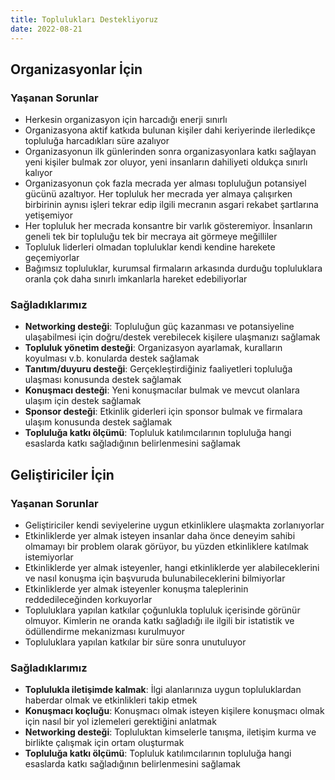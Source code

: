 ```yaml
---
title: Toplulukları Destekliyoruz
date: 2022-08-21
---
```


## Organizasyonlar İçin

### Yaşanan Sorunlar

- Herkesin organizasyon için harcadığı enerji sınırlı
- Organizasyona aktif katkıda bulunan kişiler dahi keriyerinde ilerledikçe
  topluluğa harcadıkları süre azalıyor
- Organizasyonun ilk günlerinden sonra organizasyonlara katkı sağlayan yeni
  kişiler bulmak zor oluyor, yeni insanların dahiliyeti oldukça sınırlı
  kalıyor
- Organizasyonun çok fazla mecrada yer alması topluluğun potansiyel gücünü
  azaltıyor. Her topluluk her mecrada yer almaya çalışırken birbirinin aynısı
  işleri tekrar edip ilgili mecranın asgari rekabet şartlarına yetişemiyor
- Her topluluk her mecrada konsantre bir varlık gösteremiyor. İnsanların
  geneli tek bir topluluğu tek bir mecraya ait görmeye meğilliler
- Topluluk liderleri olmadan topluluklar kendi kendine harekete geçemiyorlar
- Bağımsız topluluklar, kurumsal firmaların arkasında durduğu topluluklara
  oranla çok daha sınırlı imkanlarla hareket edebiliyorlar


### Sağladıklarımız

- **Networking desteği**: Topluluğun güç kazanması ve potansiyeline ulaşabilmesi
  için doğru/destek verebilecek kişilere ulaşmanızı sağlamak
- **Topluluk yönetim desteği**: Organizasyon ayarlamak, kuralların koyulması
  v.b. konularda destek sağlamak
- **Tanıtım/duyuru desteği**: Gerçekleştirdiğiniz faaliyetleri topluluğa
  ulaşması konusunda destek sağlamak
- **Konuşmacı desteği**: Yeni konuşmacılar bulmak ve mevcut olanlara ulaşım için
  destek sağlamak
- **Sponsor desteği**: Etkinlik giderleri için sponsor bulmak ve firmalara
  ulaşım konusunda destek sağlamak
- **Topluluğa katkı ölçümü**: Topluluk katılımcılarının topluluğa hangi esaslarda
  katkı sağladığının belirlenmesini sağlamak


## Geliştiriciler İçin

### Yaşanan Sorunlar

- Geliştiriciler kendi seviyelerine uygun etkinliklere ulaşmakta zorlanıyorlar
- Etkinliklerde yer almak isteyen insanlar daha önce deneyim sahibi olmamayı
  bir problem olarak görüyor, bu yüzden etkinliklere katılmak istemiyorlar
- Etkinliklerde yer almak isteyenler, hangi etkinliklerde yer alabileceklerini
  ve nasıl konuşma için başvuruda bulunabileceklerini bilmiyorlar
- Etkinliklerde yer almak isteyenler konuşma taleplerinin reddedileceğinden
  korkuyorlar
- Topluluklara yapılan katkılar çoğunlukla topluluk içerisinde görünür olmuyor.
  Kimlerin ne oranda katkı sağladığı ile ilgili bir istatistik ve ödüllendirme
  mekanizması kurulmuyor
- Topluluklara yapılan katkılar bir süre sonra unutuluyor


### Sağladıklarımız

- **Toplulukla iletişimde kalmak**: İlgi alanlarınıza uygun topluluklardan
  haberdar olmak ve etkinlikleri takip etmek
- **Konuşmacı koçluğu**: Konuşmacı olmak isteyen kişilere konuşmacı olmak için
  nasıl bir yol izlemeleri gerektiğini anlatmak
- **Networking desteği**: Topluluktan kimselerle tanışma, iletişim kurma ve
  birlikte çalışmak için ortam oluşturmak
- **Topluluğa katkı ölçümü**: Topluluk katılımcılarının topluluğa hangi esaslarda
  katkı sağladığının belirlenmesini sağlamak
